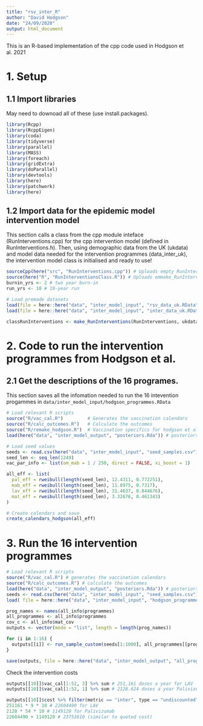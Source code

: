 ```yaml
---
title: "rsv_inter_R"
author: "David Hodgson"
date: "24/09/2020"
output: html_document
---
```


This is an R-based implementation of the cpp code used in Hodgson et al. 2021

# 1. Setup 
## 1.1 Import libraries
May need to downoad all of these (use install.packages).

```r

library(Rcpp)
library(RcppEigen) 
library(coda) 
library(tidyverse)
library(parallel)
library(MASS)
library(foreach)
library(gridExtra)
library(doParallel)
library(devtools)
library(here)
library(patchwork)
library(here)

```


## 1.2 Import data for the epidemic model intervention model

This section calls a class from the cpp module inteface (RunInterventions.cpp) for the cpp intervention model (defined in RunInterventions.h).
Then, using demographic data from the UK (ukdata) and model data needed for the intervention programmes (data_inter_uk), the intervention model class is initialised and ready to use! 

```r

sourceCpp(here("src", "RunInterventions.cpp")) # Uploads empty RunInterventions class
source(here("R", "RunInterventionsClass.R")) # Uploads emmake_RunInterventionspty function
burnin_yrs <- 2 # two year burn-in
run_yrs <- 10 # 10-year run

# Load premade datasets
load(file = here::here("data", "inter_model_input", "rsv_data_uk.RData")) # loads ukdata
load(file = here::here("data", "inter_model_input", "inter_data_uk.RData")) # loads data_inter_uk

classRunInterventions <- make_RunInterventions(RunInterventions, ukdata, data_inter_uk, burnin_yrs * 365, run_yrs * 365)

```

# 2. Code to run the intervention programmes from Hodgson et al. 
## 2.1 Get the descriptions of the 16 programes.

This section saves all the infomation needed to run the 16 intevention progammes in `data/inter_model_input/hodgson_programmes.RData` 

```r

# Load relevant R scripts
source("R/vac_cal.R")         # Generates the vaccination calendars
source("R/calc_outcomes.R")   # Calculate the outcomes
source("R/remake_hodgson.R")  # Vaccination specifics for hodgson et al.
load(here("data", "inter_model_output", "posteriors.Rda")) # posteriors from fitting in Hodgson et al. 2020

# Load seed values
seeds <- read.csv(here("data", "inter_model_input", "seed_samples.csv"), header = FALSE)[, 1] + 1
seed_len <- seq_len(1249)
vac_par_info <- list(om_mab = 1 / 250, direct = FALSE, xi_boost = 1)

all_eff <- list(
  pal_eff = rweibull(length(seed_len), 12.4311, 0.772251),
  mab_eff = rweibull(length(seed_len), 11.8975, 0.7317),
  lav_eff = rweibull(length(seed_len), 31.4637, 0.844676),
  mat_eff = rweibull(length(seed_len), 3.32676, 0.461343)
)

# Create calendars and save
create_calendars_hodgson(all_eff)

```

# 3. Run the 16 intervention programmes

```r

# Load relevant R scripts
source("R/vac_cal.R") # generates the vaccination calendars
source("R/calc_outcomes.R") # calculate the outcomes
load(here("data", "inter_model_output", "posteriors.Rda")) # posteriors from fitting in Hodgson et al. 2020
seeds <- read.csv(here("data", "inter_model_input", "seed_samples.csv"), header = FALSE)[, 1] + 1 # load seeds
load( file = here::here("data", "inter_model_input", "hodgson_programmes.RData")) # load all_info

prog_names <- names(all_info$programmes)
all_programmes <- all_info$programmes
cov_c <- all_info$mat_cov
outputs <- vector(mode = "list", length = length(prog_names))

for (i in 1:16) {
  outputs[[i]] <- run_sample_custom(seeds[1:1000], all_programmes[[prog_names[i]]], vac_par_info, cov_c[i], post)
}

save(outputs, file = here::here("data", "inter_model_output", "all_prog_sim.RData"))

```

Check the intervention costs
```r

outputs[[10]]$vac_cal[1:52, 3] %>% sum # 251,161 doses a year for LAV
outputs[[10]]$vac_cal[1:52, 1] %>% sum # 2128.624 doses a year Palivizumab

outputs[[10]]$cost %>% filter(metric == "inter", type == "undiscounted") # cost is over 10 years £23828482
251161 * 9 * 10 # 22604490 for LAV
2128 * 54 * 10 # 1149120 for Palivizumab
22604490 + 1149120 # 23753610 (similar to quoted cost)

```

